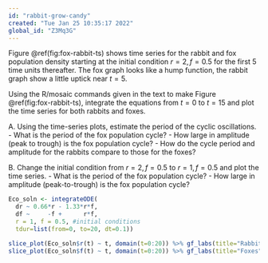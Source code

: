 ```yaml
---
id: "rabbit-grow-candy"
created: "Tue Jan 25 10:35:17 2022"
global_id: "Z3Mq3G" 
---
```


Figure \@ref(fig:fox-rabbit-ts) shows time series for the rabbit and fox population density starting at the initial condition $r=2, f=0.5$ for the first 5 time units thereafter. The fox graph looks like a hump function, the rabbit graph show a little uptick near $t=5$.

Using the R/mosaic commands given in the text to make Figure \@ref(fig:fox-rabbit-ts), integrate the equations from $t=0$ to $t=15$ and plot the time series for both rabbits and foxes. 

A. Using the time-series plots, estimate the period of the cyclic oscillations. 
- What is the period of the fox population cycle? <!-- about 8 -->
- How large in amplitude (peak to trough) is the fox population cycle? <!-- about 1.1 -->
- How do the cycle period and amplitude for the rabbits compare to those for the foxes?

B. Change the initial condition from $r=2, f=0.5$ to $r=1, f=0.5$ and plot the time series.
- What is the period of the fox population cycle? <!-- still about 8 -->
- How large in amplitude (peak-to-trough) is the fox population cycle? <!-- very small, about 0.01 -->

```r
Eco_soln <- integrateODE(
  dr ~ 0.66*r - 1.33*r*f, 
  df ~     -f +      r*f,
  r = 1, f = 0.5, #initial conditions
  tdur=list(from=0, to=20, dt=0.1))

slice_plot(Eco_soln$r(t) ~ t, domain(t=0:20)) %>% gf_labs(title="Rabbits")
slice_plot(Eco_soln$f(t) ~ t, domain(t=0:20)) %>% gf_labs(title="Foxes")
```
